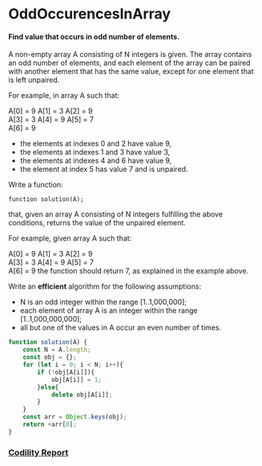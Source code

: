# OddOccurencesInArray
#### Find value that occurs in odd number of elements.

A non-empty array A consisting of N integers is given. The array contains an odd number of elements, and each element of the array can be paired with another element that has the same value, except for one element that is left unpaired.

For example, in array A such that:

  A[0] = 9  A[1] = 3  A[2] = 9  
  A[3] = 3  A[4] = 9  A[5] = 7  
  A[6] = 9
- the elements at indexes 0 and 2 have value 9,
- the elements at indexes 1 and 3 have value 3,
- the elements at indexes 4 and 6 have value 9,
- the element at index 5 has value 7 and is unpaired.

Write a function:

    function solution(A);

that, given an array A consisting of N integers fulfilling the above conditions, returns the value of the unpaired element.

For example, given array A such that:

  A[0] = 9  A[1] = 3  A[2] = 9  
  A[3] = 3  A[4] = 9  A[5] = 7  
  A[6] = 9
the function should return 7, as explained in the example above.

Write an **efficient** algorithm for the following assumptions:

- N is an odd integer within the range [1..1,000,000];
- each element of array A is an integer within the range [1..1,000,000,000];
- all but one of the values in A occur an even number of times.

```javascript
function solution(A) {
    const N = A.length;
    const obj = {};
    for (let i = 0; i < N; i++){
        if (!obj[A[i]]){
            obj[A[i]] = 1;
        }else{
            delete obj[A[i]];
        }
    }
    const arr = Object.keys(obj);
    return +arr[0];
}
```

### [Codility Report](https://app.codility.com/demo/results/trainingXXQE65-TF5/)
